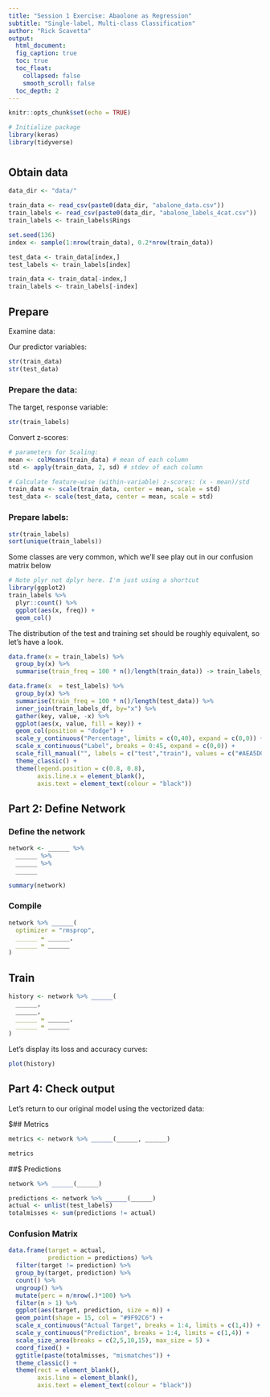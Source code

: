 ```yaml
---
title: "Session 1 Exercise: Abaolone as Regression"
subtitle: "Single-label, Multi-class Classification"
author: "Rick Scavetta"
output:
  html_document:
  fig_caption: true
  toc: true
  toc_float:
    collapsed: false
    smooth_scroll: false
  toc_depth: 2
---
```


```r
knitr::opts_chunk$set(echo = TRUE)

# Initialize package
library(keras)
library(tidyverse)
```

# {.tabset .tabset-fade .tabset-pills}

## Obtain data

```r

data_dir <- "data/"

train_data <- read_csv(paste0(data_dir, "abalone_data.csv"))
train_labels <- read_csv(paste0(data_dir, "abalone_labels_4cat.csv"))
train_labels <- train_labels$Rings

set.seed(136)
index <- sample(1:nrow(train_data), 0.2*nrow(train_data))

test_data <- train_data[index,]
test_labels <- train_labels[index]

train_data <- train_data[-index,]
train_labels <- train_labels[-index]

```

## Prepare

Examine data:

Our predictor variables:

```r
str(train_data)
str(test_data)
```

### Prepare the data:

The target, response variable:

```r
str(train_labels)
```

Convert z-scores:

```r
# parameters for Scaling:
mean <- colMeans(train_data) # mean of each column
std <- apply(train_data, 2, sd) # stdev of each column

# Calculate feature-wise (within-variable) z-scores: (x - mean)/std
train_data <- scale(train_data, center = mean, scale = std)
test_data <- scale(test_data, center = mean, scale = std)
```

### Prepare labels:

```r
str(train_labels)
sort(unique(train_labels))
```

Some classes are very common, which we'll see play out in our confusion matrix below 

```r
# Note plyr not dplyr here. I'm just using a shortcut
library(ggplot2)
train_labels %>% 
  plyr::count() %>%
  ggplot(aes(x, freq)) +
  geom_col()
```

The distribution of the test and training set should be roughly equivalent, so let's have a look. 

```r
data.frame(x = train_labels) %>% 
  group_by(x) %>% 
  summarise(train_freq = 100 * n()/length(train_data)) -> train_labels_df

data.frame(x  = test_labels) %>% 
  group_by(x) %>% 
  summarise(train_freq = 100 * n()/length(test_data)) %>% 
  inner_join(train_labels_df, by="x") %>% 
  gather(key, value, -x) %>% 
  ggplot(aes(x, value, fill = key)) +
  geom_col(position = "dodge") +
  scale_y_continuous("Percentage", limits = c(0,40), expand = c(0,0)) +
  scale_x_continuous("Label", breaks = 0:45, expand = c(0,0)) +
  scale_fill_manual("", labels = c("test","train"), values = c("#AEA5D0", "#54C8B7")) +
  theme_classic() +
  theme(legend.position = c(0.8, 0.8),
        axis.line.x = element_blank(),
        axis.text = element_text(colour = "black"))
```

## Part 2: Define Network

### Define the network

```r
network <- ______ %>% 
  ______ %>% 
  ______ %>% 
  ______

```

```r
summary(network)
```

### Compile

```r
network %>% ______(
  optimizer = "rmsprop",
  ______ = ______,
  ______ = ______
)
```

## Train

```r
history <- network %>% ______(
  ______,
  ______,
  ______ = ______,
  ______ = ______
)
```

Let's display its loss and accuracy curves:

```r
plot(history)
```


## Part 4: Check output

Let's return to our original model using the vectorized data:

$## Metrics

```r
metrics <- network %>% ______(______, ______)
```

```r
metrics
```

##$ Predictions

```r
network %>% ______(______)
```

```r
predictions <- network %>% ______(______)
actual <- unlist(test_labels)
totalmisses <- sum(predictions != actual)
```

### Confusion Matrix

```r
data.frame(target = actual,
           prediction = predictions) %>% 
  filter(target != prediction) %>% 
  group_by(target, prediction) %>%
  count() %>%
  ungroup() %>%
  mutate(perc = n/nrow(.)*100) %>% 
  filter(n > 1) %>% 
  ggplot(aes(target, prediction, size = n)) +
  geom_point(shape = 15, col = "#9F92C6") +
  scale_x_continuous("Actual Target", breaks = 1:4, limits = c(1,4)) +
  scale_y_continuous("Prediction", breaks = 1:4, limits = c(1,4)) +
  scale_size_area(breaks = c(2,5,10,15), max_size = 5) +
  coord_fixed() +
  ggtitle(paste(totalmisses, "mismatches")) +
  theme_classic() +
  theme(rect = element_blank(),
        axis.line = element_blank(),
        axis.text = element_text(colour = "black"))

```
